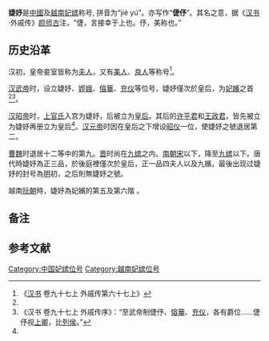 {{Infobox East Asian
|title=婕妤
|tablewidth=
|color=
|fontcolor=
|background=
|logo=
|logowidth=
|img=
|imgwidth=
|caption=
|sort=
<!-- 中文 -->
|zh-yuanwen=婕妤
|chinesename=婕妤
|tradchi=婕妤
|simpchi=婕妤
|pinyin=
|wg=
|chinesetext=
<!-- 越南文 -->
|vietnamesename=
|vietnamese=Tiệp dư
|chunom=
|hantu=
|hannom=
|vietnamesetext=
}}
'''婕妤'''是[[中國|中國]]及[[越南|越南]][[妃嬪|妃嫔]]称号, 拼音为“jié yú”。亦写作“'''倢伃'''{{efn|今[[北京故宫博物院|北京故宫博物院]]藏有“[[緁伃妾娋印|緁伃妾娋印]]”，指緁伃通倢伃。}}”。其名之意，据《[[汉书|汉书]]·外戚传》[[颜师古|颜师古]]注，“倢，言接幸于上也。伃，美称也。”

== 历史沿革 ==
汉初，皇帝妾室皆称为[[夫人_(位号)|夫人]]，又有[[美人_(位号)|美人]]、[[良人_(妃嬪位號)|良人]]等称号<ref name="a1">《[[汉书|汉书]] 卷九十七上 外戚传第六十七上》</ref>。

[[汉武帝|汉武帝]]时，设立婕妤、[[娙娥|娙娥]]、[[傛華|傛華]]、[[充仪|充仪]]等位号，婕妤僅次於皇后，为[[妃嬪|妃嬪]]之首<ref name="a1"/><ref>《汉书 卷九十七上 外戚传序》：“至武帝制倢伃、[[傛華|傛華]]、[[充仪|充仪]]，各有爵位……倢伃视[[上卿|上卿]]，比[[列侯|列侯]]。”</ref>。

[[汉昭帝|汉昭帝]]时，[[孝昭皇后|上官氏]]入宫为婕妤，后被立为[[皇后|皇后]]。其后的[[许平君|许平君]]和[[王政君|王政君]]，皆先被立为婕妤再册立为皇后<ref name="a1"/>。[[汉元帝|汉元帝]]时因在皇后之下增设[[昭仪|昭仪]]一位，使婕妤之號退居第二。

[[曹魏|曹魏]]时退居十二等中的第九。[[晋朝|晋]]时尚在[[嬪|九嫔]]之内。[[刘宋|南朝宋]]以下，降至[[嬪|九嫔]]以下。唐代時婕妤為正三品，於後庭裡僅次於皇后，正一品四夫人以及九嬪。最後出现过婕妤的封号為[[明朝|明]]初，之后則無婕妤之號。

越南[[阮朝|阮朝]]時，婕妤為妃嬪的第五及第六階 。

== 备注 ==
{{notelist}}

== 参考文献 ==
{{Reflist}}

[[Category:中国妃嫔位号|Category:中国妃嫔位号]]
[[Category:越南妃嫔位号|Category:越南妃嫔位号]]